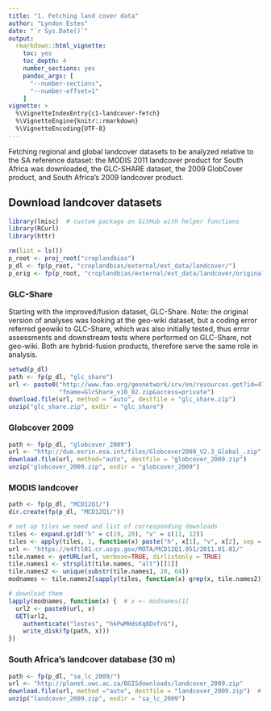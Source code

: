 ```yaml
---
title: "1. Fetching land cover data"
author: "Lyndon Estes"
date: "`r Sys.Date()`"
output: 
  rmarkdown::html_vignette:
    toc: yes
    toc_depth: 4
    number_sections: yes
    pandoc_args: [
      "--number-sections",
      "--number-offset=1"
    ]
vignette: >
  %\VignetteIndexEntry{c1-landcover-fetch}
  %\VignetteEngine{knitr::rmarkdown}
  %\VignetteEncoding{UTF-8}
---
```


<!--# Fetching land cover data-->
Fetching regional and global landcover datasets to be analyzed relative to the SA reference dataset: the MODIS 2011 landcover product for South Africa was downloaded, the GLC-SHARE dataset, the 2009 GlobCover product, and South Africa's 2009 landcover product.

## Download landcover datasets
```r
library(lmisc)  # custom package on GitHub with helper functions
library(RCurl)
library(httr)

rm(list = ls())
p_root <- proj_root("croplandbias")
p_dl <- fp(p_root, "croplandbias/external/ext_data/landcover/")
p_orig <- fp(p_root, "croplandbias/external/ext_data/landcover/original")
```

### GLC-Share

Starting with the improved/fusion dataset, GLC-Share. Note: the original version of analyses was looking at the geo-wiki dataset, but a coding error referred geowiki to GLC-Share, which was also initially tested, thus error assessments and downstream tests where performed on GLC-Share, not geo-wiki. Both are hybrid-fusion products, therefore serve the same role in analysis. 
```r
setwd(p_dl)
path <- fp(p_dl, "glc_share")
url <- paste0("http://www.fao.org/geonetwork/srv/en/resources.get?id=47948&",
              "fname=GlcShare_v10_02.zip&access=private")
download.file(url, method = "auto", destfile = "glc_share.zip")
unzip("glc_share.zip", exdir = "glc_share")
```

### Globcover 2009
```r
path <- fp(p_dl, "globcover_2009")
url <- "http://due.esrin.esa.int/files/Globcover2009_V2.3_Global_.zip"
download.file(url, method="auto", destfile = "globcover_2009.zip")
unzip("globcover_2009.zip", exdir = "globcover_2009")
```

### MODIS landcover
```r
path <- fp(p_dl, "MCD12Q1/")
dir.create(fp(p_dl, "MCD12Q1/"))

# set up tiles we need and list of corresponding downloads
tiles <- expand.grid("h" = c(19, 20), "v" = c(11, 12))
tiles <- apply(tiles, 1, function(x) paste("h", x[1], "v", x[2], sep = ""))
url <- "https://e4ftl01.cr.usgs.gov/MOTA/MCD12Q1.051/2011.01.01/"
tile.names <- getURL(url, verbose=TRUE, dirlistonly = TRUE)
tile.names1 <- strsplit(tile.names, "alt")[[1]]
tile.names2 <- unique(substr(tile.names1, 20, 64))
modnames <- tile.names2[sapply(tiles, function(x) grep(x, tile.names2))]

# download them
lapply(modnames, function(x) {  # x <- modnames[1]
  url2 <- paste0(url, x)
  GET(url2,
    authenticate("lestes", "hkPwMHdsKq8DxfrG"),
    write_disk(fp(path, x)))
})
```

### South Africa's landcover database (30 m)
```r
path <- fp(p_dl, "sa_lc_2009/")
url <- "http://planet.uwc.ac.za/BGISdownloads/landcover_2009.zip"
download.file(url, method ="auto", destfile = "landcover_2009.zip")  # painful
unzip("landcover_2009.zip", exdir = "sa_lc_2009")
```
